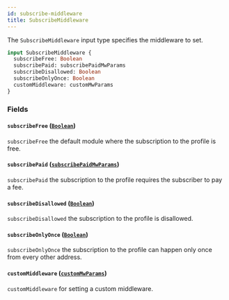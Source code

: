 ```yaml
---
id: subscribe-middleware
title: SubscribeMiddleware
---
```



The `SubscribeMiddleware` input type specifies the middleware to set.

```graphql
input SubscribeMiddleware {
  subscribeFree: Boolean
  subscribePaid: subscribePaidMwParams
  subscribeDisallowed: Boolean
  subscribeOnlyOnce: Boolean
  customMiddleware: customMwParams
}
```


### Fields

#### `subscribeFree` ([`Boolean`](/reference/scalars/boolean))

`subscribeFree` the default module where the subscription to the profile is free.


#### `subscribePaid` ([`subscribePaidMwParams`](/reference/inputs/subscribe-paid-mw-params))

`subscribePaid` the subscription to the profile requires the subscriber to pay a fee.


#### `subscribeDisallowed` ([`Boolean`](/reference/scalars/boolean))

`subscribeDisallowed` the subscription to the profile is disallowed.


#### `subscribeOnlyOnce` ([`Boolean`](/reference/scalars/boolean))

`subscribeOnlyOnce` the subscription to the profile can happen only once from every other address.


#### `customMiddleware` ([`customMwParams`](/reference/inputs/custom-mw-params))

`customMiddleware` for setting a custom middleware.




